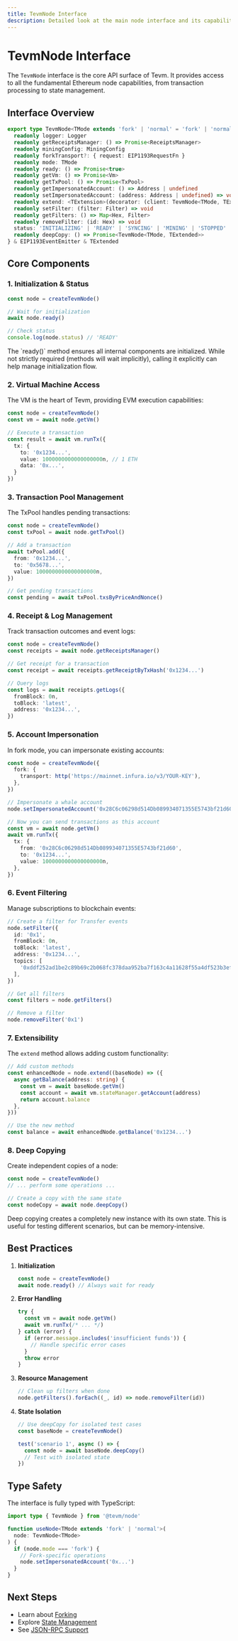 ```yaml
---
title: TevmNode Interface
description: Detailed look at the main node interface and its capabilities
---
```



# TevmNode Interface

The `TevmNode` interface is the core API surface of Tevm. It provides access to all the fundamental Ethereum node capabilities, from transaction processing to state management.

## Interface Overview

```ts
export type TevmNode<TMode extends 'fork' | 'normal' = 'fork' | 'normal', TExtended = {}> = {
  readonly logger: Logger
  readonly getReceiptsManager: () => Promise<ReceiptsManager>
  readonly miningConfig: MiningConfig
  readonly forkTransport?: { request: EIP1193RequestFn }
  readonly mode: TMode
  readonly ready: () => Promise<true>
  readonly getVm: () => Promise<Vm>
  readonly getTxPool: () => Promise<TxPool>
  readonly getImpersonatedAccount: () => Address | undefined
  readonly setImpersonatedAccount: (address: Address | undefined) => void
  readonly extend: <TExtension>(decorator: (client: TevmNode<TMode, TExtended>) => TExtension) => TevmNode<TMode, TExtended & TExtension>
  readonly setFilter: (filter: Filter) => void
  readonly getFilters: () => Map<Hex, Filter>
  readonly removeFilter: (id: Hex) => void
  status: 'INITIALIZING' | 'READY' | 'SYNCING' | 'MINING' | 'STOPPED'
  readonly deepCopy: () => Promise<TevmNode<TMode, TExtended>>
} & EIP1193EventEmitter & TExtended
```

## Core Components

### 1. Initialization & Status

```ts
const node = createTevmNode()

// Wait for initialization
await node.ready()

// Check status
console.log(node.status) // 'READY'
```

<Callout type="info">
  The `ready()` method ensures all internal components are initialized. While not strictly required (methods will wait implicitly), calling it explicitly can help manage initialization flow.
</Callout>

### 2. Virtual Machine Access

The VM is the heart of Tevm, providing EVM execution capabilities:

```ts
const node = createTevmNode()
const vm = await node.getVm()

// Execute a transaction
const result = await vm.runTx({
  tx: {
    to: '0x1234...',
    value: 1000000000000000000n, // 1 ETH
    data: '0x...',
  }
})
```

### 3. Transaction Pool Management

The TxPool handles pending transactions:

```ts
const node = createTevmNode()
const txPool = await node.getTxPool()

// Add a transaction
await txPool.add({
  from: '0x1234...',
  to: '0x5678...',
  value: 1000000000000000000n,
})

// Get pending transactions
const pending = await txPool.txsByPriceAndNonce()
```

### 4. Receipt & Log Management

Track transaction outcomes and event logs:

```ts
const node = createTevmNode()
const receipts = await node.getReceiptsManager()

// Get receipt for a transaction
const receipt = await receipts.getReceiptByTxHash('0x1234...')

// Query logs
const logs = await receipts.getLogs({
  fromBlock: 0n,
  toBlock: 'latest',
  address: '0x1234...',
})
```

### 5. Account Impersonation

In fork mode, you can impersonate existing accounts:

```ts
const node = createTevmNode({
  fork: {
    transport: http('https://mainnet.infura.io/v3/YOUR-KEY'),
  },
})

// Impersonate a whale account
node.setImpersonatedAccount('0x28C6c06298d514Db089934071355E5743bf21d60')

// Now you can send transactions as this account
const vm = await node.getVm()
await vm.runTx({
  tx: {
    from: '0x28C6c06298d514Db089934071355E5743bf21d60',
    to: '0x1234...',
    value: 1000000000000000000n,
  },
})
```

### 6. Event Filtering

Manage subscriptions to blockchain events:

```ts
// Create a filter for Transfer events
node.setFilter({
  id: '0x1',
  fromBlock: 0n,
  toBlock: 'latest',
  address: '0x1234...',
  topics: [
    '0xddf252ad1be2c89b69c2b068fc378daa952ba7f163c4a11628f55a4df523b3ef', // Transfer
  ],
})

// Get all filters
const filters = node.getFilters()

// Remove a filter
node.removeFilter('0x1')
```

### 7. Extensibility

The `extend` method allows adding custom functionality:

```ts
// Add custom methods
const enhancedNode = node.extend((baseNode) => ({
  async getBalance(address: string) {
    const vm = await baseNode.getVm()
    const account = await vm.stateManager.getAccount(address)
    return account.balance
  },
}))

// Use the new method
const balance = await enhancedNode.getBalance('0x1234...')
```

### 8. Deep Copying

Create independent copies of a node:

```ts
const node = createTevmNode()
// ... perform some operations ...

// Create a copy with the same state
const nodeCopy = await node.deepCopy()
```

<Callout type="warning">
  Deep copying creates a completely new instance with its own state. This is useful for testing different scenarios, but can be memory-intensive.
</Callout>

## Best Practices

1. **Initialization**
   ```ts
   const node = createTevmNode()
   await node.ready() // Always wait for ready
   ```

2. **Error Handling**
   ```ts
   try {
     const vm = await node.getVm()
     await vm.runTx(/* ... */)
   } catch (error) {
     if (error.message.includes('insufficient funds')) {
       // Handle specific error cases
     }
     throw error
   }
   ```

3. **Resource Management**
   ```ts
   // Clean up filters when done
   node.getFilters().forEach((_, id) => node.removeFilter(id))
   ```

4. **State Isolation**
   ```ts
   // Use deepCopy for isolated test cases
   const baseNode = createTevmNode()
   
   test('scenario 1', async () => {
     const node = await baseNode.deepCopy()
     // Test with isolated state
   })
   ```

## Type Safety

The interface is fully typed with TypeScript:

```ts
import type { TevmNode } from '@tevm/node'

function useNode<TMode extends 'fork' | 'normal'>(
  node: TevmNode<TMode>
) {
  if (node.mode === 'fork') {
    // Fork-specific operations
    node.setImpersonatedAccount('0x...')
  }
}
```

## Next Steps

- Learn about [Forking](./forking)
- Explore [State Management](./managing-state)
- See [JSON-RPC Support](../api/json-rpc) 